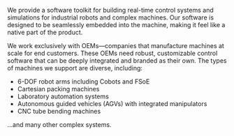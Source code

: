 We provide a software toolkit for building real-time control systems and simulations for industrial robots and complex machines. Our software is designed to be seamlessly embedded into the machine, making it feel like a native part of the product.

We work exclusively with OEMs—companies that manufacture machines at scale for end customers. These OEMs need robust, customizable control software that can be deeply integrated and branded as their own.
The types of machines we support are diverse, including:

- 6-DOF robot arms including Cobots and FSoE
- Cartesian packing machines
- Laboratory automation systems
- Autonomous guided vehicles (AGVs) with integrated manipulators
- CNC tube bending machines

...and many other complex systems.



